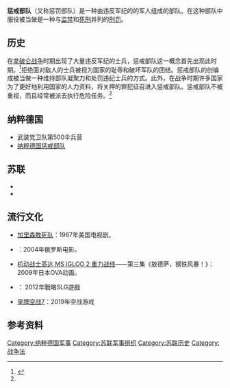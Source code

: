 '''惩戒部队'''（又称惩罚部队）是一种由违反军纪的的军人组成的部队。在这种部队中服役被当做是一种与[[监禁|监禁]]和[[死刑|死刑]]并列的[[刑罚|刑罚]]。
==历史==
在[[拿破仑战争|拿破仑战争]]时期出现了大量违反军纪的士兵，惩戒部队这一概念首先出现此时期。<ref name=":0">{{Cite book|title=The Army of the French Revolution: From Citizen-soldier to Instrument of Power|last=Bertaud|first=Jean-Paul|publisher=Princeton University Press|year=1988|isbn=|location=|pages=|quote=|via=}}</ref>拒绝面对敌人的士兵被视为国家的耻辱和破坏军队的团结。惩戒部队的创编成被当做一种维持部队凝聚力和处罚违纪士兵的方式。此外，在战争时期许多国家为了更好地利用国家的人力资料，将关押的罪犯征召进入惩戒部队。惩戒部队不被重视，而且经常被派去执行危险任务。<ref name=":0" />

==纳粹德国==
*武装党卫队第500伞兵营
*[[纳粹德国惩戒部队|纳粹德国惩戒部队]]
==苏联==
*{{tsl|en|shtrafbat|苏联红军惩戒营}}
*
==流行文化==
*[[加里森敢死队|加里森敢死队]]：1967年美国电视剧。
*{{tsl|en|On the Nameless Height|敢死连之无名高地}}：2004年俄罗斯电影。
*[[機動戰士GUNDAM_MS_IGLOO|机动战士高达 MS IGLOO 2 重力战线]]——第三集《敖德萨，钢铁风暴！》：2009年日本OVA动画。
*{{tsl|en|Men of War: Condemned Heroes|戰爭之人：負罪英雄}}： 2012年戰略SLG遊戲
*[[空戰奇兵7_未知天際|皇牌空战7]]：2019年空战游戏

==参考资料==
{{Reflist}}

[[Category:纳粹德国军事|Category:纳粹德国军事]]
[[Category:苏联军事组织|Category:苏联军事组织]]
[[Category:苏联历史|Category:苏联历史]]
[[Category:战争法|Category:战争法]]